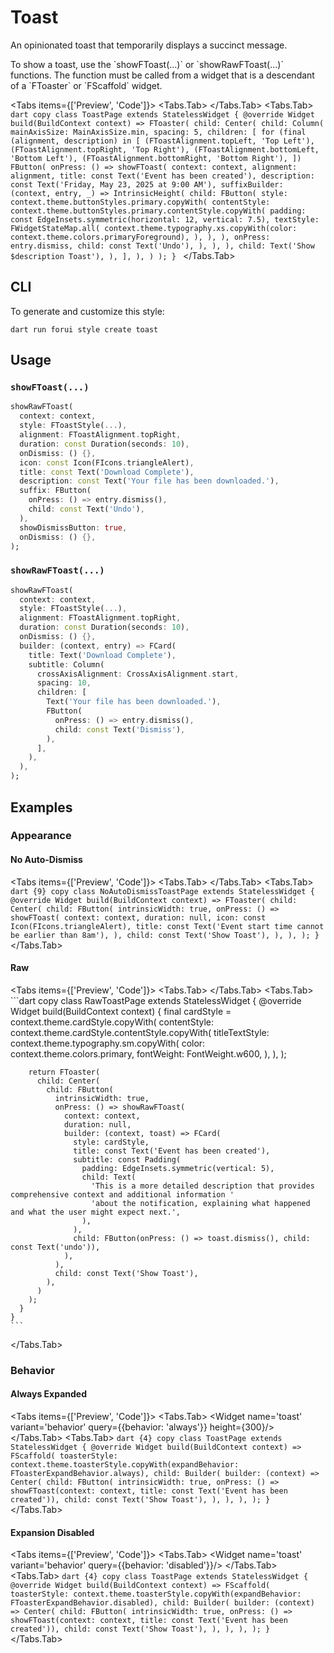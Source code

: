 
# Toast

An opinionated toast that temporarily displays a succinct message. 

<Callout type="info">
    To show a toast, use the `showFToast(...)` or `showRawFToast(...)` functions. The function must be called from a
    widget that is a descendant of a `FToaster` or `FScaffold` widget.
</Callout>


<LinkBadgeGroup>
    <LinkBadge label="API Reference" href="https://pub.dev/documentation/forui/latest/forui.widgets.toast/"/>
</LinkBadgeGroup>

<Tabs items={['Preview', 'Code']}>
  <Tabs.Tab>
    <Widget name='toast' query={{}} height={500}/>
  </Tabs.Tab>
  <Tabs.Tab>
    ```dart copy
    class ToastPage extends StatelessWidget {
      @override
      Widget build(BuildContext context) => FToaster(
        child: Center(
          child: Column(
            mainAxisSize: MainAxisSize.min,
            spacing: 5,
            children: [
              for (final (alignment, description) in [
                (FToastAlignment.topLeft, 'Top Left'),
                (FToastAlignment.topRight, 'Top Right'),
                (FToastAlignment.bottomLeft, 'Bottom Left'),
                (FToastAlignment.bottomRight, 'Bottom Right'),
              ])
                FButton(
                  onPress: () => showFToast(
                    context: context,
                    alignment: alignment,
                    title: const Text('Event has been created'),
                    description: const Text('Friday, May 23, 2025 at 9:00 AM'),
                    suffixBuilder: (context, entry, _) => IntrinsicHeight(
                      child: FButton(
                        style: context.theme.buttonStyles.primary.copyWith(
                          contentStyle: context.theme.buttonStyles.primary.contentStyle.copyWith(
                            padding: const EdgeInsets.symmetric(horizontal: 12, vertical: 7.5),
                            textStyle: FWidgetStateMap.all(
                              context.theme.typography.xs.copyWith(color: context.theme.colors.primaryForeground),
                            ),
                          ),
                        ),
                        onPress: entry.dismiss,
                        child: const Text('Undo'),
                      ),
                    ),
                  ),
                  child: Text('Show $description Toast'),
                ),
            ],
          ),
        )
      );
    }
    ```
  </Tabs.Tab>
</Tabs>

## CLI

To generate and customize this style:

```shell copy
dart run forui style create toast
```

## Usage

### `showFToast(...)`

```dart copy
showRawFToast(
  context: context,
  style: FToastStyle(...),
  alignment: FToastAlignment.topRight,
  duration: const Duration(seconds: 10),
  onDismiss: () {},
  icon: const Icon(FIcons.triangleAlert),
  title: const Text('Download Complete'),
  description: const Text('Your file has been downloaded.'),
  suffix: FButton(
    onPress: () => entry.dismiss(),
    child: const Text('Undo'),
  ),
  showDismissButton: true,
  onDismiss: () {},
);
```

### `showRawFToast(...)`

```dart copy
showRawFToast(
  context: context,
  style: FToastStyle(...),
  alignment: FToastAlignment.topRight,
  duration: const Duration(seconds: 10),
  onDismiss: () {},
  builder: (context, entry) => FCard(
    title: Text('Download Complete'),
    subtitle: Column(
      crossAxisAlignment: CrossAxisAlignment.start,
      spacing: 10,
      children: [
        Text('Your file has been downloaded.'),
        FButton(
          onPress: () => entry.dismiss(),
          child: const Text('Dismiss'),
        ),
      ],
    ),
  ),
);
```

## Examples

### Appearance

#### No Auto-Dismiss

<Tabs items={['Preview', 'Code']}>
  <Tabs.Tab>
    <Widget name='toast' variant='no-auto-dismiss' query={{}} height={300}/>
  </Tabs.Tab>
  <Tabs.Tab>
    ```dart {9} copy
    class NoAutoDismissToastPage extends StatelessWidget {
      @override
      Widget build(BuildContext context) => FToaster(
        child: Center(
          child: FButton(
            intrinsicWidth: true,
            onPress: () => showFToast(
              context: context,
              duration: null,
              icon: const Icon(FIcons.triangleAlert),
              title: const Text('Event start time cannot be earlier than 8am'),
            ),
            child: const Text('Show Toast'),
          ),
        ),
      );
    }
    ```
  </Tabs.Tab>
</Tabs>

#### Raw

<Tabs items={['Preview', 'Code']}>
  <Tabs.Tab>
    <Widget name='toast' variant='raw' query={{}} height={620}/>
  </Tabs.Tab>
  <Tabs.Tab>
    ```dart copy
    class RawToastPage extends StatelessWidget {
      @override
      Widget build(BuildContext context) {
        final cardStyle = context.theme.cardStyle.copyWith(
          contentStyle: context.theme.cardStyle.contentStyle.copyWith(
            titleTextStyle: context.theme.typography.sm.copyWith(
              color: context.theme.colors.primary,
              fontWeight: FontWeight.w600,
            ),
          ),
        );

        return FToaster(
          child: Center(
            child: FButton(
              intrinsicWidth: true,
              onPress: () => showRawFToast(
                context: context,
                duration: null,
                builder: (context, toast) => FCard(
                  style: cardStyle,
                  title: const Text('Event has been created'),
                  subtitle: const Padding(
                    padding: EdgeInsets.symmetric(vertical: 5),
                    child: Text(
                      'This is a more detailed description that provides comprehensive context and additional information '
                      'about the notification, explaining what happened and what the user might expect next.',
                    ),
                  ),
                  child: FButton(onPress: () => toast.dismiss(), child: const Text('undo')),
                ),
              ),
              child: const Text('Show Toast'),
            ),
          )
        );
      }
    }
    ```
  </Tabs.Tab>
</Tabs>

### Behavior

#### Always Expanded

<Tabs items={['Preview', 'Code']}>
  <Tabs.Tab>
    <Widget name='toast' variant='behavior' query={{behavior: 'always'}} height={300}/>
  </Tabs.Tab>
  <Tabs.Tab>
    ```dart {4} copy
    class ToastPage extends StatelessWidget {
      @override
      Widget build(BuildContext context) => FScaffold(
        toasterStyle: context.theme.toasterStyle.copyWith(expandBehavior: FToasterExpandBehavior.always),
        child: Builder(
          builder: (context) => Center(
            child: FButton(
              intrinsicWidth: true,
              onPress: () => showFToast(context: context, title: const Text('Event has been created')),
              child: const Text('Show Toast'),
            ),
          ),
        ),
      );
    }
    ```
  </Tabs.Tab>
</Tabs>

#### Expansion Disabled

<Tabs items={['Preview', 'Code']}>
  <Tabs.Tab>
    <Widget name='toast' variant='behavior' query={{behavior: 'disabled'}}/>
  </Tabs.Tab>
  <Tabs.Tab>
    ```dart {4} copy
    class ToastPage extends StatelessWidget {
      @override
      Widget build(BuildContext context) => FScaffold(
        toasterStyle: context.theme.toasterStyle.copyWith(expandBehavior: FToasterExpandBehavior.disabled),
        child: Builder(
          builder: (context) => Center(
            child: FButton(
              intrinsicWidth: true,
              onPress: () => showFToast(context: context, title: const Text('Event has been created')),
              child: const Text('Show Toast'),
            ),
          ),
        ),
      );
    }
    ```
  </Tabs.Tab>
</Tabs>
